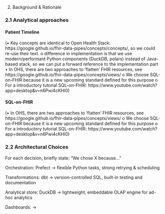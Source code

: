 2. Background & Rationale 

### 2.1 Analytical approaches 

#### Patient Timeline 

(•	Key concepts are identical to Open Health Stack: https://google.github.io/fhir-data-pipes/concepts/concepts/, so we could re-use their text.
o	difference in implementation is that we use modern/performant Python components (DuckDB, polars) instead of Java-based stack, so we can put a forward reference to the implementation part
•	In OHS, there are two approaches to 'flatten' FHIR resources, see https://google.github.io/fhir-data-pipes/concepts/views/
o	We choose SQL-on-FHIR because it is a new upcoming standard defined for this purpose
o	For a introductory tutorial SQL-on-FHIR: https://www.youtube.com/watch?app=desktop&v=n6Pwi4cKHI0) 


#### SQL-on-FHIR

(•	In OHS, there are two approaches to 'flatten' FHIR resources, see https://google.github.io/fhir-data-pipes/concepts/views/
o	We choose SQL-on-FHIR because it is a new upcoming standard defined for this purpose
o	For a introductory tutorial SQL-on-FHIR: https://www.youtube.com/watch?app=desktop&v=n6Pwi4cKHI0)


### 2.2 Architectural Choices 
For each decision, briefly state: “We chose X because…” 

Orchestration: Prefect → flexible Python tasks, strong retrying & scheduling 

Transformations: dbt → version-controlled SQL, built-in testing and documentation 

Analytical store: DuckDB → lightweight, embeddable OLAP engine for ad-hoc analytics 

Dashboards: →  